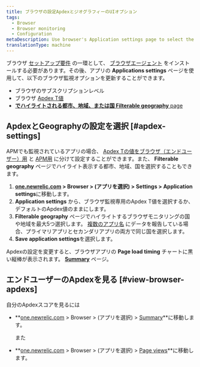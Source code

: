 ```yaml
---
title: ブラウザの設定ApdexとジオグラフィーのUIオプション
tags:
  - Browser
  - Browser monitoring
  - Configuration
metaDescription: Use browser's Application settings page to select the end-user Apdex value and geographical locations.
translationType: machine
---
```


ブラウザ [セットアップ要件](/docs/browser/new-relic-browser/welcome-new-relic-browser/compatibility-requirements) の一環として、 [ブラウザエージェント](/docs/browser/new-relic-browser/installation/install-new-relic-browser-agent) をインストールする必要があります。その後、アプリの **Applications settings** ページを使用して、以下のブラウザ監視オプションを更新することができます。

* ブラウザのサブスクリプションレベル
* ブラウザ [Apdex T値](/docs/apm/new-relic-apm/apdex/apdex-measuring-user-satisfaction)
* [**でハイライトされる都市、地域、または国 Filterable geography** page](/docs/browser/new-relic-browser/browser-pro-features/filterable-geography-webpage-metrics-location)

## ApdexとGeographyの設定を選択 [#apdex-settings]

APMでも監視されているアプリの場合、 [Apdex Tの値をブラウザ（エンドユーザー）用](/docs/apm/new-relic-apm/apdex/apdex-measuring-user-satisfaction) と [APM用](/docs/apm/new-relic-apm/apdex/changing-your-apdex-settings) に分けて設定することができます。また、 **Filterable geography** ページでハイライト表示する都市、地域、国を選択することもできます。

1. **[one.newrelic.com](https://one.newrelic.com/all-capabilities) > Browser > (アプリを選択) > Settings > Application settings**に移動します。
2. **Application settings** から、ブラウザ監視専用のApdex T値を選択するか、デフォルトのApdex値のままにします。
3. **Filterable geography** ページでハイライトするブラウザモニタリングの国や地域を最大5つ選択します。 [複数のアプリ名](/docs/agents/manage-apm-agents/app-naming/use-multiple-names-app) にデータを報告している場合、プライマリアプリとセカンダリアプリの両方で同じ国を選択します。
4. **Save application settings**を選択します。

Apdexの設定を変更すると、ブラウザアプリの **Page load timing** チャートに黒い縦棒が表示されます。 **[Summary](/docs/browser/new-relic-browser/getting-started/browser-overview-website-performance-glance)** ページ。

## エンドユーザーのApdexを見る [#view-browser-apdexs]

自分のApdexスコアを見るには

* **[one.newrelic.com](https://one.newrelic.com/all-capabilities) > Browser > (アプリを選択) > [Summary](/docs/browser/new-relic-browser/getting-started/browser-overview-website-performance-glance)**に移動します。

  また

* **[one.newrelic.com](https://one.newrelic.com/all-capabilities) > Browser > (アプリを選択) > [Page views](/docs/browser/new-relic-browser/additional-standard-features/page-views-understanding-your-sites-popularity)**に移動します。